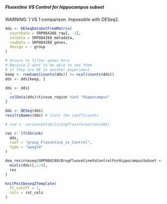 ##### Fluoxetine VS Control for hippocampus subset {#resultsRnaseqSRP084288GroupFluoxetineVsControlForHippocampusSubsetComputeDeseq2}

WARNING: 1 VS 1 comparison. Impossible with DESeq2.

```r
dds <- DESeqDataSetFromMatrix(
  countData = SRP084288_raw[, -1],
  colData = SRP084288_metadata,
  rowData = SRP084288_genes,
  design = ~ group
)

# Unsure to filter genes here
# Because I want to be able to see them
# if they are DE in another experiment.
keep <- rowSums(counts(dds)) >= ncol(counts(dds))
dds <- dds[keep, ]

dds <- dds[
  ,
  colData(dds)$tissue_region %in% "Hippocampus"
]

dds <- DESeq(dds)
resultsNames(dds) # lists the coefficients

# vsd <- varianceStabilizingTransformation(dds)

res <- lfcShrink(
  dds,
  coef = "group_Fluoxetine_vs_Control",
  type = "apeglm"
)
```

```r
dea_res$rnaseq$SRP084288$DrugFluoxetineVsControlForHippocampusSubset <- cbind(
  mcols(dds)[,1:4],
  res
)

knitPostDeseq2Template(
  FC_cutoff = 1,
  cols = rat_cols
)
```
